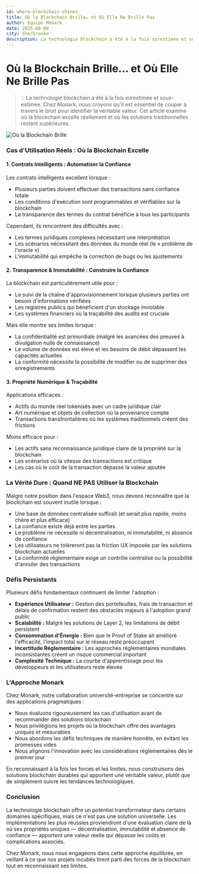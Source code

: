 ```yaml
---
id: where-blockchain-shines
title: Où la Blockchain Brille… et Où Elle Ne Brille Pas
author: Équipe Monark
date: 2025-08-09
city: Sherbrooke
description: La technologie blockchain a été à la fois surestimée et sous-estimée. Chez Monark, nous croyons qu'il est essentiel de couper à travers le bruit pour identifier la véritable valeur. Cet article examine où la blockchain excelle réellement et où les solutions traditionnelles restent supérieures.
---
```


# Où la Blockchain Brille… et Où Elle Ne Brille Pas

> 💡 La technologie blockchain a été à la fois surestimée et sous-estimée. Chez Monark, nous croyons qu'il est essentiel de couper à travers le bruit pour identifier la véritable valeur. Cet article examine où la blockchain excelle réellement et où les solutions traditionnelles restent supérieures.

![Où la Blockchain Brille](/images/news/where-blockchain-shines.webp)

### Cas d'Utilisation Réels : Où la Blockchain Excelle

#### 1. Contrats Intelligents : Automatiser la Confiance

Les contrats intelligents excellent lorsque :

- Plusieurs parties doivent effectuer des transactions sans confiance totale  
- Les conditions d'exécution sont programmables et vérifiables sur la blockchain  
- La transparence des termes du contrat bénéficie à tous les participants  

Cependant, ils rencontrent des difficultés avec :

- Les termes juridiques complexes nécessitant une interprétation  
- Les scénarios nécessitant des données du monde réel (le « problème de l'oracle »)  
- L'immutabilité qui empêche la correction de bugs ou les ajustements  

#### 2. Transparence & Immutabilité : Construire la Confiance

La blockchain est particulièrement utile pour :

- Le suivi de la chaîne d'approvisionnement lorsque plusieurs parties ont besoin d'informations vérifiées  
- Les registres publics qui bénéficient d'un stockage inviolable  
- Les systèmes financiers où la traçabilité des audits est cruciale  

Mais elle montre ses limites lorsque :

- La confidentialité est primordiale (malgré les avancées des preuves à divulgation nulle de connaissance)  
- Le volume de données est élevé et les besoins de débit dépassent les capacités actuelles  
- La conformité nécessite la possibilité de modifier ou de supprimer des enregistrements  

#### 3. Propriété Numérique & Traçabilité

Applications efficaces :

- Actifs du monde réel tokenisés avec un cadre juridique clair  
- Art numérique et objets de collection où la provenance compte  
- Transactions transfrontalières où les systèmes traditionnels créent des frictions  

Moins efficace pour :

- Les actifs sans reconnaissance juridique claire de la propriété sur la blockchain  
- Les scénarios où la vitesse des transactions est critique  
- Les cas où le coût de la transaction dépasse la valeur ajoutée  

### La Vérité Dure : Quand NE PAS Utiliser la Blockchain

Malgré notre position dans l'espace Web3, nous devons reconnaître que la blockchain est souvent inutile lorsque :

- Une base de données centralisée suffirait (et serait plus rapide, moins chère et plus efficace)  
- La confiance existe déjà entre les parties  
- Le problème ne nécessite ni décentralisation, ni immutabilité, ni absence de confiance  
- Les utilisateurs ne toléreront pas la friction UX imposée par les solutions blockchain actuelles  
- La conformité réglementaire exige un contrôle centralisé ou la possibilité d'annuler des transactions  

### Défis Persistants

Plusieurs défis fondamentaux continuent de limiter l'adoption :

- **Expérience Utilisateur :** Gestion des portefeuilles, frais de transaction et délais de confirmation restent des obstacles majeurs à l'adoption grand public  
- **Scalabilité :** Malgré les solutions de Layer 2, les limitations de débit persistent  
- **Consommation d'Énergie :** Bien que le Proof of Stake ait amélioré l'efficacité, l'impact total sur le réseau reste préoccupant  
- **Incertitude Réglementaire :** Les approches réglementaires mondiales inconsistantes créent un risque commercial important  
- **Complexité Technique :** La courbe d'apprentissage pour les développeurs et les utilisateurs reste élevée  

### L'Approche Monark

Chez Monark, notre collaboration université-entreprise se concentre sur des applications pragmatiques :

- Nous évaluons rigoureusement les cas d'utilisation avant de recommander des solutions blockchain  
- Nous privilégions les projets où la blockchain offre des avantages uniques et mesurables  
- Nous abordons les défis techniques de manière honnête, en évitant les promesses vides  
- Nous alignons l'innovation avec les considérations réglementaires dès le premier jour  

En reconnaissant à la fois les forces et les limites, nous construisons des solutions blockchain durables qui apportent une véritable valeur, plutôt que de simplement suivre les tendances technologiques.

### Conclusion

La technologie blockchain offre un potentiel transformateur dans certains domaines spécifiques, mais ce n'est pas une solution universelle. Les implémentations les plus réussies proviendront d'une évaluation claire de là où ses propriétés uniques — décentralisation, immutabilité et absence de confiance — apportent une valeur réelle qui dépasse les coûts et complications associés.  

Chez Monark, nous nous engageons dans cette approche équilibrée, en veillant à ce que nos projets incubés tirent parti des forces de la blockchain tout en reconnaissant ses limites.
